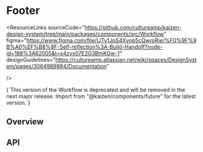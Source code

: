 
<Meta of={WorkflowFooterStories} />

# Footer

<ResourceLinks
  sourceCode="https://github.com/cultureamp/kaizen-design-system/tree/main/packages/components/src/Workflow"
  figma="https://www.figma.com/file/IJTy1JpS4Xyop5cQwroRje/%F0%9F%9B%A0%EF%B8%8F-Self-reflection%3A-Build-Handoff?node-id=188%3A62005&t=x4zyx07E2G3BmKGw-1"
  designGuidelines="https://cultureamp.atlassian.net/wiki/spaces/DesignSystem/pages/3064989884/Documentation"
  
/>

<InlineNotification type="negative" persistent>
  {`This version of the Workflow is deprecated and will be removed in the next major release.
  Import from "@kaizen/components/future" for the latest version.`}
</InlineNotification>

<KAIOInstallation exportNames="Workflow" />

## Overview

<Canvas of={WorkflowFooterStories.Playground} />
<Controls of={WorkflowFooterStories.Playground} />

## API

<DocsStory of={WorkflowFooterStories.FirstStep} />

<DocsStory of={WorkflowFooterStories.NextStepDisabled} />

<DocsStory of={WorkflowFooterStories.LastStep} />

<DocsStory of={WorkflowFooterStories.AllStepsComplete} />

<DocsStory of={WorkflowFooterStories.FewerSteps} />

<DocsStory of={WorkflowFooterStories.EightSteps} />
